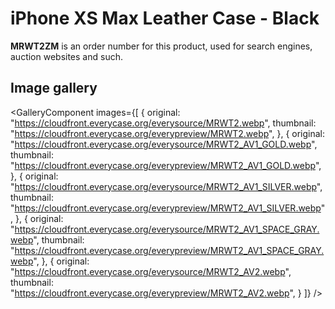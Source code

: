 
# iPhone XS Max Leather Case - Black

<Callout type='info' emoji='👉🏻'>**MRWT2ZM** is an order number for this product, used for search engines, auction websites and such.</Callout>

## Image gallery

<GalleryComponent
    images={[
      {
        original: "https://cloudfront.everycase.org/everysource/MRWT2.webp",
        thumbnail: "https://cloudfront.everycase.org/everypreview/MRWT2.webp",
      },
      {
        original: "https://cloudfront.everycase.org/everysource/MRWT2_AV1_GOLD.webp",
        thumbnail: "https://cloudfront.everycase.org/everypreview/MRWT2_AV1_GOLD.webp",
      },
      {
        original: "https://cloudfront.everycase.org/everysource/MRWT2_AV1_SILVER.webp",
        thumbnail: "https://cloudfront.everycase.org/everypreview/MRWT2_AV1_SILVER.webp",
      },
      {
        original: "https://cloudfront.everycase.org/everysource/MRWT2_AV1_SPACE_GRAY.webp",
        thumbnail: "https://cloudfront.everycase.org/everypreview/MRWT2_AV1_SPACE_GRAY.webp",
      },
      {
        original: "https://cloudfront.everycase.org/everysource/MRWT2_AV2.webp",
        thumbnail: "https://cloudfront.everycase.org/everypreview/MRWT2_AV2.webp",
      }
    ]}
  />
